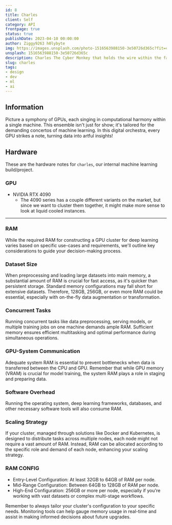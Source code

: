 ```yaml
---
id: 8
title: Charles
client: Self
category: API
frontpage: true
status: true
publishDate: 2023-04-10 00:00:00
author: Ziggy9263 h0lybyte
img: https://images.unsplash.com/photo-1516563988150-3e50726d365c?fit=crop&w=1400&h=700&q=75
unsplash: 1516563988150-3e50726d365c
description: Charles The Cyber Monkey that holds the wire within the fabric of the matrix.
slug: charles
tags:
- design
- dev
- ml
- ai
---
```



<MDXJS>

## Information

Picture a symphony of GPUs, each singing in computational harmony within a single machine.
This ensemble isn't just for show; it's tailored for the demanding concertos of machine learning.
In this digital orchestra, every GPU strikes a note, turning data into artful insights!

</MDXJS>

<MDXJS>

## Hardware

These are the hardware notes for `charles`, our internal machine learning build/project.

<MDXJS>

### GPU

- NVIDIA RTX 4090
    - The 4090 series has a couple different variants on the market, but since we want to cluster them together, it might make more sense to look at liquid cooled instances.

</MDXJS>

---

<MDXJS>

### RAM

While the required RAM for constructing a GPU cluster for deep learning varies based on specific use-cases and requirements, we'll outline key considerations to guide your decision-making process.

### Dataset Size

When preprocessing and loading large datasets into main memory, a substantial amount of RAM is crucial for fast access, as it's quicker than persistent storage.
Standard memory configurations may fall short for extensive datasets.
Therefore, 128GB, 256GB, or even more RAM could be essential, especially with on-the-fly data augmentation or transformation. 

### Concurrent Tasks

Running concurrent tasks like data preprocessing, serving models, or multiple training jobs on one machine demands ample RAM.
Sufficient memory ensures efficient multitasking and optimal performance during simultaneous operations.

### GPU-System Communication

Adequate system RAM is essential to prevent bottlenecks when data is transferred between the CPU and GPU.
Remember that while GPU memory (VRAM) is crucial for model training, the system RAM plays a role in staging and preparing data.

### Software Overhead

Running the operating system, deep learning frameworks, databases, and other necessary software tools will also consume RAM.

### Scaling Strategy

If your cluster, managed through solutions like Docker and Kubernetes, is designed to distribute tasks across multiple nodes, each node might not require a vast amount of RAM.
Instead, RAM can be allocated according to the specific role and demand of each node, enhancing your scaling strategy.


### RAM CONFIG

- Entry-Level Configuration: At least 32GB to 64GB of RAM per node.
- Mid-Range Configuration: Between 64GB to 128GB of RAM per node.
- High-End Configuration: 256GB or more per node, especially if you're working with vast datasets or complex multi-stage workflows.

Remember to always tailor your cluster's configuration to your specific needs.
Monitoring tools can help gauge memory usage in real-time and assist in making informed decisions about future upgrades.

</MDXJS>

</MDXJS>